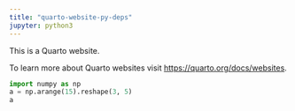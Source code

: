 ```yaml
---
title: "quarto-website-py-deps"
jupyter: python3
---
```


This is a Quarto website.

To learn more about Quarto websites visit <https://quarto.org/docs/websites>.

```python
import numpy as np
a = np.arange(15).reshape(3, 5)
a
```

